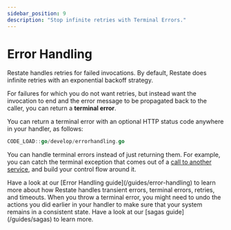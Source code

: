 ```yaml
---
sidebar_position: 9
description: "Stop infinite retries with Terminal Errors."
---
```



# Error Handling

Restate handles retries for failed invocations.
By default, Restate does infinite retries with an exponential backoff strategy.

For failures for which you do not want retries, but instead want the invocation to end and the error message
to be propagated back to the caller, you can return a **terminal error**.

You can return a terminal error with an optional HTTP status code anywhere in your handler, as follows:

```go
CODE_LOAD::go/develop/errorhandling.go
```

You can handle terminal errors instead of just returning them. For example, you can catch the terminal exception that comes out of a [call to another service](/develop/go/service-communication#request-response-calls), and build your control flow around it.

<Admonition type="note" title="Error handling in Restate handlers">
    Have a look at our [Error Handling guide](/guides/error-handling) to learn more about how Restate handles transient errors, terminal errors, retries, and timeouts.
</Admonition>

<Admonition type="note" title="Sagas with Restate">
    When you throw a terminal error, you might need to undo the actions you did earlier in your handler to make sure that your system remains in a consistent state.
    Have a look at our [sagas guide](/guides/sagas) to learn more.
</Admonition>
